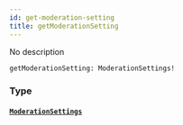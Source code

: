 ```yaml
---
id: get-moderation-setting
title: getModerationSetting
---
```


No description

```graphql
getModerationSetting: ModerationSettings!

```

### Type

#### [`ModerationSettings`](/docs/graphql/objects/moderation-settings)
